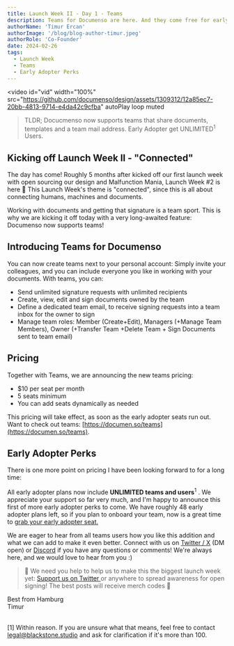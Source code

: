 ```yaml
---
title: Launch Week II - Day 1 - Teams
description: Teams for Documenso are here. And they come free for early adopters!
authorName: 'Timur Ercan'
authorImage: '/blog/blog-author-timur.jpeg'
authorRole: 'Co-Founder'
date: 2024-02-26
tags:
  - Launch Week
  - Teams
  - Early Adopter Perks
---
```


<video
  id="vid"
  width="100%"
  src="https://github.com/documenso/design/assets/1309312/12a85ec7-20bb-4813-9714-e4da42c9cfba"
  autoPlay
  loop
  muted
></video>

> TLDR; Docucmenso now supports teams that share documents, templates and a team mail address. Early Adopter get UNLIMITED<sup>1</sup> Users.

## Kicking off Launch Week II - "Connected"

The day has come! Roughly 5 months after kicked off our first launch week with open sourcing our design and Malfunction Mania, Launch Week #2 is here 🎉 This Launch Week's theme is "connected", since this is all about connecting humans, machines and documents.

Working with documents and getting that signature is a team sport. This is why we are kicking it off today with a very long-awaited feature: Documenso now supports teams!

## Introducing Teams for Documenso

You can now create teams next to your personal account: Simply invite your colleagues, and you can include everyone you like in working with your documents. With teams, you can:

- Send unlimited signature requests with unlimited recipients
- Create, view, edit and sign documents owned by the team
- Define a dedicated team email, to receive signing requests into a team inbox for the owner to sign
- Manage team roles: Member (Create+Edit), Managers (+Manage Team Members), Owner (+Transfer Team +Delete Team + Sign Documents sent to team email)

## Pricing

Together with Teams, we are announcing the new teams pricing:

- $10 per seat per month
- 5 seats minimum
- You can add seats dynamically as needed

This pricing will take effect, as soon as the early adopter seats run out. Want to check out teams: [https://documen.so/teams](https://documen.so/teams).

## Early Adopter Perks

There is one more point on pricing I have been looking forward to for a long time:

All early adopter plans now include **UNLIMITED teams and users**<sup>1</sup> . We appreciate your support so far very much, and I'm happy to announce this first of more early adopter perks to come. We have roughly 48 early adopter plans left, so if you plan to onboard your team, now is a great time to [grab your early adopter seat.](https://documen.so/claim-early-adopters-plan)

We are eager to hear from all teams users how you like this addition and what we can add to make it even better. Connect with us on [Twitter / X](https://twitter.com/eltimuro) (DM open) or [Discord](https://documen.so/discord) if you have any questions or comments! We're always here, and we would love to hear from you :)

> 🚨 We need you help to help us to make this the biggest launch week yet: <a href="https://twitter.com/intent/tweet?text=It's @Documenso Launch Week Day 1! Teams just dropped. Check it out https://documen.so/day1 🚀"> Support us on Twitter </a> or anywhere to spread awareness for open signing! The best posts will receive merch codes 👀

Best from Hamburg\
Timur

\
[1] Within reason. If you are unsure what that means, feel free to contact legal@blackstone.studio and ask for clarification if it's more than 100.
